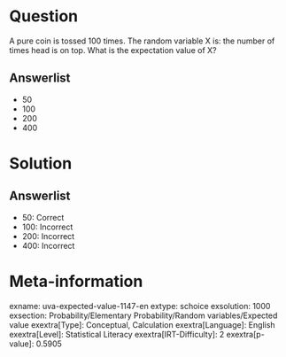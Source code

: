 Question
========

A pure coin is tossed 100 times. The random variable X is: the number of times head is on top. What is the expectation value of X?

Answerlist
----------

* 50
* 100
* 200
* 400

Solution
========

Answerlist
----------

* 50: Correct
* 100: Incorrect
* 200: Incorrect
* 400: Incorrect

Meta-information
================
exname: uva-expected-value-1147-en
extype: schoice
exsolution: 1000
exsection: Probability/Elementary Probability/Random variables/Expected value
exextra[Type]: Conceptual, Calculation
exextra[Language]: English
exextra[Level]: Statistical Literacy
exextra[IRT-Difficulty]: 2
exextra[p-value]: 0.5905

